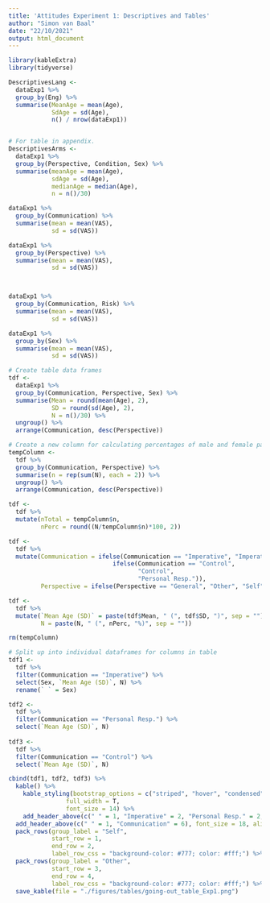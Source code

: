 ```yaml
---
title: 'Attitudes Experiment 1: Descriptives and Tables'
author: "Simon van Baal"
date: "22/10/2021"
output: html_document
---
```


```r
library(kableExtra)
library(tidyverse)
```


```r

DescriptivesLang <-
  dataExp1 %>%
  group_by(Eng) %>%
  summarise(MeanAge = mean(Age),
            SdAge = sd(Age),
            n() / nrow(dataExp1))


# For table in appendix.
DescriptivesArms <-
  dataExp1 %>%
  group_by(Perspective, Condition, Sex) %>%
  summarise(meanAge = mean(Age), 
            sdAge = sd(Age),
            medianAge = median(Age),
            n = n()/30)


```

```r

dataExp1 %>%
  group_by(Communication) %>%
  summarise(mean = mean(VAS),
            sd = sd(VAS))

dataExp1 %>%
  group_by(Perspective) %>%
  summarise(mean = mean(VAS),
            sd = sd(VAS))



dataExp1 %>%
  group_by(Communication, Risk) %>%
  summarise(mean = mean(VAS),
            sd = sd(VAS))

dataExp1 %>%
  group_by(Sex) %>%
  summarise(mean = mean(VAS),
            sd = sd(VAS))


```

```r
# Create table data frames
tdf <- 
  dataExp1 %>% 
  group_by(Communication, Perspective, Sex) %>%
  summarise(Mean = round(mean(Age), 2),
            SD = round(sd(Age), 2),
            N = n()/30) %>%
  ungroup() %>%
  arrange(Communication, desc(Perspective))

# Create a new column for calculating percentages of male and female participants in each group.
tempColumn <- 
  tdf %>%
  group_by(Communication, Perspective) %>%
  summarise(n = rep(sum(N), each = 2)) %>%
  ungroup() %>%
  arrange(Communication, desc(Perspective))

tdf <- 
  tdf %>%
  mutate(nTotal = tempColumn$n,
         nPerc = round((N/tempColumn$n)*100, 2))

tdf <-
  tdf %>%
  mutate(Communication = ifelse(Communication == "Imperative", "Imperative",
                             ifelse(Communication == "Control", 
                                    "Control",
                                    "Personal Resp.")),
         Perspective = ifelse(Perspective == "General", "Other", "Self"))

tdf <-
  tdf %>% 
  mutate(`Mean Age (SD)` = paste(tdf$Mean, " (", tdf$SD, ")", sep = ""),
         N = paste(N, " (", nPerc, "%)", sep = ""))

rm(tempColumn)

# Split up into individual dataframes for columns in table
tdf1 <- 
  tdf %>%
  filter(Communication == "Imperative") %>%
  select(Sex, `Mean Age (SD)`, N) %>%
  rename(` ` = Sex)

tdf2 <-
  tdf %>%
  filter(Communication == "Personal Resp.") %>%
  select(`Mean Age (SD)`, N)
  
tdf3 <-
  tdf %>% 
  filter(Communication == "Control") %>%
  select(`Mean Age (SD)`, N)

cbind(tdf1, tdf2, tdf3) %>% 
  kable() %>%
    kable_styling(bootstrap_options = c("striped", "hover", "condensed", "responsive"), 
                full_width = T,
                font_size = 14) %>%
    add_header_above(c(" " = 1, "Imperative" = 2, "Personal Resp." = 2, "Control" = 2), align = "justify") %>%
  add_header_above(c(" " = 1, "Communication" = 6), font_size = 18, align = "justify") %>%
  pack_rows(group_label = "Self", 
            start_row = 1, 
            end_row = 2,
            label_row_css = "background-color: #777; color: #fff;") %>%
  pack_rows(group_label = "Other", 
            start_row = 3, 
            end_row = 4, 
            label_row_css = "background-color: #777; color: #fff;") %>%
  save_kable(file = "./figures/tables/going-out_table_Exp1.png")


```